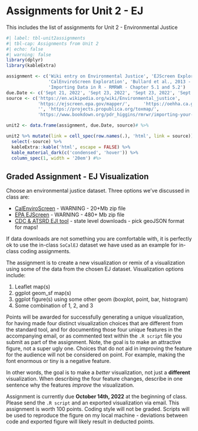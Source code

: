 # Assignments for Unit 2 - EJ {#sec-assignment2}

::: {.callout-note appearance="simple"}
This includes the list of assignments for Unit 2 - Environmental Justice
:::

```{r}
#| label: tbl-unit2assignments
#| tbl-cap: Assignments from Unit 2
#| echo: false
#| warning: false
library(dplyr)
library(kableExtra)

assignment <- c('Wiki entry on Environmental Justice', 'EJScreen Exploration',
                'CalEnviroScreen Exploration', 'Bullard et al., 2013 - Living on the Frontline of Environmental Assault', 'ProPublica - Sacrifice Zones',
                'Importing Data in R - RMRWR - Chapter 5.1 and 5.2')
due.Date <- c('Sept 21, 2022', 'Sept 23, 2022', 'Sept 23, 2022', 'Sept 28, 2022', 'Sept 30, 2022', 'Oct 5, 2022')
source <- c('https://en.wikipedia.org/wiki/Environmental_justice',
            'https://ejscreen.epa.gov/mapper/',     'https://oehha.ca.gov/calenviroscreen/report/calenviroscreen-40',
            '', 'https://projects.propublica.org/toxmap/',
            'https://www.bookdown.org/pdr_higgins/rmrwr/importing-your-data-into-r.html#reading-data-with-the-readr-package')

unit2 <- data.frame(assignment, due.Date, source)# %>% 

unit2 %>% mutate(link = cell_spec(row.names(.), 'html', link = source)) %>% 
  select(-source) %>% 
  kableExtra::kable('html', escape = FALSE) %>% 
  kable_material_dark(c('condensed', 'hover')) %>% 
  column_spec(1, width = '20em') #%>

```

## Graded Assignment - EJ Visualization 

Choose an environmental justice dataset. Three options we've discussed in class are:

* [CalEnviroScreen](https://oehha.ca.gov/media/downloads/calenviroscreen/document/calenviroscreen40shpf2021shp.zip) - WARNING - 20+Mb zip file
* [EPA EJScreen](https://gaftp.epa.gov/EJSCREEN/2021/EJSCREEN_2021_USPR.gdb.zip) - WARNING - 480+ Mb zip file
* [CDC & ATSRD EJI tool](https://experience.arcgis.com/experience/10788c3e860d489e9e8a63a2238bb63d) - state level downloads - pick geoJSON format for maps!

If data downloads are not something you are comfortable with, it is perfectly ok to use the in-class `SoCalEJ` dataset we have used as an example for in-class coding assignments. 

The assignment is to create a new visualization or remix of a visualization using some of the data from the chosen EJ dataset. Visualization options include:

1. Leaflet map(s)
2. ggplot geom_sf map(s)
3. ggplot figure(s) using some other geom (boxplot, point, bar, histogram)
4. Some combination of 1, 2, and 3

Points will be awarded for successfully generating a unique visualization, for having made four distinct visualization choices that are different from the standard tool, and for documenting those four unique features in the accompanying email, or as commented text within the `.R script` file you submit as part of the assignment. Note, the goal is to make an attractive figure, not a super ugly one.  Choices that do not aid in improving the feature for the audience will not be considered on point. For example, making the font enormous or tiny is a negative feature. 

In other words, the goal is to make a _better_ visualization, not just a **different** visualization. When describing the four feature changes, describe in one sentence why the features _improve_ the visualization.  

Assignment is currently due **October 14th, 2022** at the beginning of class. Please send the `.R script` and an exported visualization via email. This assignment is worth 100 points. Coding style will not be graded. Scripts will be used to reproduce the figure on my local machine - deviations between code and exported figure will likely result in deducted points. 